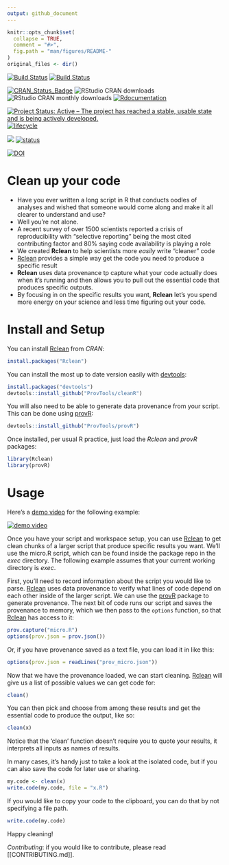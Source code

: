 ```yaml
---
output: github_document
---
```



<!-- README.md is generated from README.Rmd. Please edit that file -->

```r
knitr::opts_chunk$set(
  collapse = TRUE,
  comment = "#>",
  fig.path = "man/figures/README-"
)
original_files <- dir()
```

<!-- # ijtiff  <img src="man/figures/logo.png" height="140" align="right"> -->

<!-- Code status -->
[![Build Status](https://travis-ci.org/ProvTools/Rclean.svg?branch=master)](https://travis-ci.org/ProvTools/Rclean) 
[![Build Status](https://travis-ci.org/ProvTools/Rclean.svg?branch=dev)](https://travis-ci.org/ProvTools/Rclean) 

<!-- R status -->
[![CRAN_Status_Badge](http://www.r-pkg.org/badges/version/Rclean)](https://cran.r-project.org/package=Rclean)
![RStudio CRAN downloads](http://cranlogs.r-pkg.org/badges/grand-total/Rclean)
![RStudio CRAN monthly downloads](http://cranlogs.r-pkg.org/badges/Rclean)
[![Rdocumentation](http://www.rdocumentation.org/badges/version/Rclean)](http://www.rdocumentation.org/packages/Rclean)

<!-- Dev status -->
[![Project Status: Active – The project has reached a stable, usable state and is being actively developed.](http://www.repostatus.org/badges/latest/active.svg)](http://www.repostatus.org/#active)
[![lifecycle](https://img.shields.io/badge/lifecycle-maturing-blue.svg)](https://www.tidyverse.org/lifecycle/#maturing)

<!-- Package Review -->
[![](https://badges.ropensci.org/300_status.svg)](https://github.com/ropensci/onboarding/issues/300)
[![status](http://joss.theoj.org/papers/334d80d5508056dc6e7e17c6fd3ed5a6/status.svg)](http://joss.theoj.org/papers/334d80d5508056dc6e7e17c6fd3ed5a6)

<!-- Archiving -->
[![DOI](https://zenodo.org/badge/102645585.svg)](https://zenodo.org/badge/latestdoi/102645585)

Clean up your code
==================

- Have you ever written a long script in R that conducts oodles of
  analyses and wished that someone would come along and make it all
  clearer to understand and use?
- Well you’re not alone. 
- A recent survey of over 1500 scientists reported a crisis of
  reproducibility with "selective reporting" being the most cited
  contributing factor and 80% saying code availability is playing a
  role
- We created **Rclean** to help scientists more *easily* write "cleaner" code
- [Rclean](https://github.com/ProvTools/Rclean) provides a simple way
  get the code you need to produce a specific result
- **Rclean** uses data provenance tp capture what your code actually
  does when it’s running and then allows you to pull out the essential
  code that produces specific outputs.
- By focusing in on the specific results you want, **Rclean** let’s
  you spend more energy on your science and less time figuring out
  your code.


Install and Setup
=================

You can install
[Rclean](https://cran.r-project.org/web/packages/Rclean/) from *CRAN*: 

```R
install.packages("Rclean")
```

You can install the most up to date version easily with
[devtools](https://github.com/hadley/devtools):

```R
install.packages("devtools")
devtools::install_github("ProvTools/cleanR")
```
You will also need to be able to generate data provenance from your
script. This can be done using [provR](https://github.com/ProvTools/):

```R
devtools::install_github("ProvTools/provR")
```

Once installed, per usual R practice, just load the *Rclean* and
*provR* packages:

```R
library(Rclean)
library(provR)
```

Usage
=====

Here's a
[demo video](https://asciinema.org/a/osSGbvH3GKA3r3QMJ2Tlba1pu) for
the following example:

[![demo video](Rclean_demo.png)](https://asciinema.org/a/osSGbvH3GKA3r3QMJ2Tlba1pu)

Once you have your script and workspace setup, you can use
[Rclean](https://github.com/ProvTools/Rclean) to get clean chunks of a
larger script that produce specific results you want. We'll use the
micro.R script, which can be found inside the package repo in the
*exec* directory. The following example assumes that your current
working directory is *exec*. 

First, you'll need to record information about the script you would
like to parse. [Rclean](https://github.com/ProvTools/Rclean) uses data
provenance to verify what lines of code depend on each other inside of
the larger script. We can use the
[provR](https://github.com/ProvTools/provR) package to generate
provenance. The next bit of code runs our script and saves the
provenance to memory, which we then pass to the `options` function, so
that [Rclean](https://github.com/ProvTools/Rclean) has access to it:

```R
prov.capture("micro.R")
options(prov.json = prov.json())
```

Or, if you have provenance saved as a text file, you can load it in
like this:

```R
options(prov.json = readLines("prov_micro.json"))
```

Now that we have the provenance loaded, we can start
cleaning. [Rclean](https://github.com/ProvTools/Rclean) will give us a
list of possible values we can get code for:

```R
clean()

```

You can then pick and choose from among these results and get the
essential code to produce the output, like so:

```R
clean(x)

```

Notice that the 'clean' function doesn't require you to quote your
results, it interprets all inputs as names of results. 

In many cases, it's handy just to take a look at the isolated code,
but if you can also save the code for later use or sharing.

```R
my.code <- clean(x)
write.code(my.code, file = "x.R")

```

If you would like to copy your code to the clipboard, you can do that
by not specifying a file path. 

```R
write.code(my.code)

```

Happy cleaning!


*Contributing*: if you would like to contribute, please read [[CONTRIBUTING.md]].


